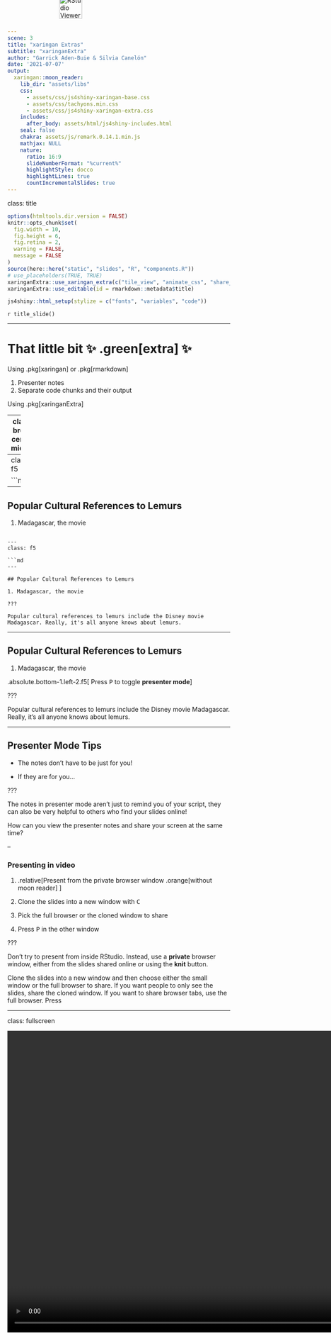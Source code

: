 ```yaml
---
scene: 3
title: "xaringan Extras"
subtitle: "xaringanExtra"
author: "Garrick Aden-Buie & Silvia Canelón"
date: '2021-07-07'
output:
  xaringan::moon_reader:
    lib_dir: "assets/libs"
    css:
      - assets/css/js4shiny-xaringan-base.css
      - assets/css/tachyons.min.css
      - assets/css/js4shiny-xaringan-extra.css
    includes:
      after_body: assets/html/js4shiny-includes.html
    seal: false
    chakra: assets/js/remark.0.14.1.min.js
    mathjax: NULL
    nature:
      ratio: 16:9
      slideNumberFormat: "%current%"
      highlightStyle: docco
      highlightLines: true
      countIncrementalSlides: true
---
```


class: title

```r
options(htmltools.dir.version = FALSE)
knitr::opts_chunk$set(
  fig.width = 10,
  fig.height = 6,
  fig.retina = 2,
  warning = FALSE,
  message = FALSE
)
source(here::here("static", "slides", "R", "components.R"))
# use_placeholders(TRUE, TRUE)
xaringanExtra::use_xaringan_extra(c("tile_view", "animate_css", "share_again"))
xaringanExtra::use_editable(id = rmarkdown::metadata$title)
```

```r
js4shiny::html_setup(stylize = c("fonts", "variables", "code"))
```

`r title_slide()`

---

# That little bit &#x2728; .green[extra] &#x2728;

Using .pkg[xaringan] or .pkg[rmarkdown]

1. Presenter notes
1. Separate code chunks and their output

Using .pkg[xaringanExtra]

---
class: break center middle

# .f-marker[Presenter<br/>Notes]

---
class: f5

```md
---

## Popular Cultural References to Lemurs

1. Madagascar, the movie
```

---
class: f5

```md
---

## Popular Cultural References to Lemurs

1. Madagascar, the movie

???

Popular cultural references to lemurs include the Disney movie Madagascar. Really, it's all anyone knows about lemurs.
```

---

## Popular Cultural References to Lemurs

1. Madagascar, the movie

.absolute.bottom-1.left-2.f5[
Press <kbd>P</kbd> to toggle **presenter mode**
]

???

Popular cultural references to lemurs
include the Disney movie Madagascar.
Really, it's all anyone knows about lemurs.

---

## Presenter Mode Tips

- The notes don't have to be just for you!

- If they are for you...

???

The notes in presenter mode aren't just to remind you of your script,
they can also be very helpful to others who find your slides online!

How can you view the presenter notes and share your screen at the same time?

--

### Presenting in video

1. .relative[Present from the private browser window .orange[without moon reader] <img src="assets/img/rstudio-viewer-popout.png" alt="RStudio Viewer Popout Button" class="v-btm" style="height: 52px;position: absolute;top: -10px;">]

2. Clone the slides into a new window with <kbd>C</kbd>

3. Pick the full browser or the cloned window to share

4. Press <kbd>P</kbd> in the other window

???

Don't try to present from inside RStudio.
Instead, use a **private** browser window,
either from the slides shared online
or using the **knit** button.

Clone the slides into a new window and then choose either the small window or the full browser to share.
If you want people to only see the slides, share the cloned window.
If you want to share browser tabs, use the full browser.
Press 

---
class: fullscreen

<video controls width="1210" height="681">

    <source src="assets/img/03-xaringan-extras/sharing-with-presenter-notes.mp4"
            type="video/mp4">

    Sorry, your browser doesn't support embedded videos.
</video>
